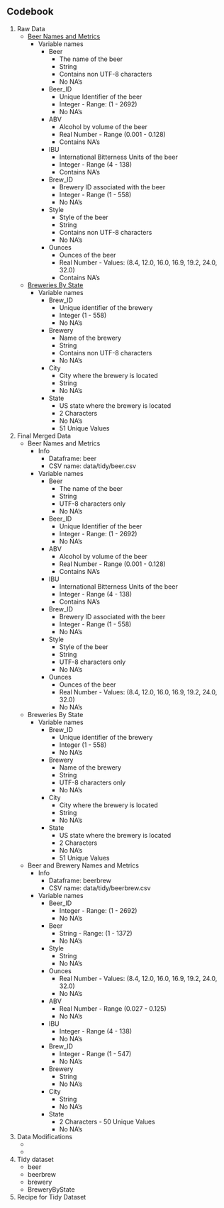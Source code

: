 ## Codebook
1. Raw Data
    + [Beer Names and Metrics](https://raw.githubusercontent.com/allthebits/msds6306-case-study-01/master/data/Beers.csv)
        + Variable names
            + Beer
                + The name of the beer
                + String
                + Contains non UTF-8 characters
                + No NA's
            + Beer_ID 
                + Unique Identifier of the beer
                + Integer - Range: (1 - 2692)
                + No NA's
            + ABV
                + Alcohol by volume of the beer
                + Real Number - Range (0.001 - 0.128)
                + Contains NA's
            + IBU
                + International Bitterness Units of the beer
                + Integer - Range (4 - 138)
                + Contains NA's
            + Brew_ID
                + Brewery ID associated with the beer
                + Integer - Range (1 - 558)
                + No NA's
            + Style
                + Style of the beer
                + String
                + Contains non UTF-8 characters
                + No NA's
            + Ounces
                + Ounces of the beer
                + Real Number - Values: (8.4, 12.0, 16.0, 16.9, 19.2, 24.0, 32.0)
                + Contains NA's
    + [Breweries By State](https://raw.githubusercontent.com/allthebits/msds6306-case-study-01/master/data/Breweries.csv)
        + Variable names
            + Brew_ID
                + Unique identifier of the brewery
                + Integer (1 - 558)
                + No NA's
            + Brewery
                + Name of the brewery
                + String
                + Contains non UTF-8 characters
                + No NA's
            + City
                + City where the brewery is located
                + String
                + No NA's
            + State
                + US state where the brewery is located
                + 2 Characters
                + No NA's
                + 51 Unique Values
2. Final Merged Data
    + Beer Names and Metrics
        + Info
            + Dataframe: beer
            + CSV name: data/tidy/beer.csv
        + Variable names
            + Beer
                + The name of the beer
                + String
                + UTF-8 characters only
                + No NA's
            + Beer_ID 
                + Unique Identifier of the beer
                + Integer - Range: (1 - 2692)
                + No NA's
            + ABV
                + Alcohol by volume of the beer
                + Real Number - Range (0.001 - 0.128)
                + Contains NA's
            + IBU
                + International Bitterness Units of the beer
                + Integer - Range (4 - 138)
                + Contains NA's
            + Brew_ID
                + Brewery ID associated with the beer
                + Integer - Range (1 - 558)
                + No NA's
            + Style
                + Style of the beer
                + String
                + UTF-8 characters only
                + No NA's
            + Ounces
                + Ounces of the beer
                + Real Number - Values: (8.4, 12.0, 16.0, 16.9, 19.2, 24.0, 32.0)
                + No NA's
    + Breweries By State
        + Variable names
            + Brew_ID
                + Unique identifier of the brewery
                + Integer (1 - 558)
                + No NA's
            + Brewery
                + Name of the brewery
                + String
                + UTF-8 characters only
                + No NA's
            + City
                + City where the brewery is located
                + String
                + No NA's
            + State
                + US state where the brewery is located
                + 2 Characters
                + No NA's
                + 51 Unique Values
    + Beer and Brewery Names and Metrics
        + Info
            + Dataframe: beerbrew
            + CSV name: data/tidy/beerbrew.csv
        + Variable names
            + Beer_ID
                + Integer - Range: (1 - 2692)
                + No NA's
            + Beer
                + String - Range: (1 - 1372)
                + No NA's
            + Style    
                + String
                + No NA's
            + Ounces
                + Real Number - Values: (8.4, 12.0, 16.0, 16.9, 19.2, 24.0, 32.0)
                + No NA's                
            + ABV
                + Real Number - Range (0.027 - 0.125)
                + No NA's
            + IBU
                + Integer - Range (4 - 138)
                + No NA's
            + Brew_ID
                + Integer - Range (1 - 547)
                + No NA's
            + Brewery
                + String
                + No NA's
            + City 
                + String
                + No NA's
            + State
                + 2 Characters - 50 Unique Values
                + No NA's 
3. Data Modifications
    +
    +
4. Tidy dataset
    + beer
    + beerbrew
    + brewery
    + BreweryByState
5. Recipe for Tidy Dataset
